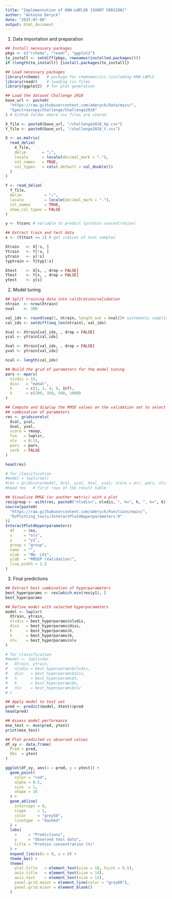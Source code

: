 ```yaml
---
title: "Implementation of KNN-LWPLSR [SHORT VERSION]"
author: "Antoine Deryck"
date: "2025-07-06"
output: html_document
---
```


1. Data importation and preparation
```r
## Install necessary packages
pkgs <- c("rchemo", "readr", "ggplot2")
to_install <- setdiff(pkgs, rownames(installed.packages()))
if (length(to_install)) {install.packages(to_install)}

## Load necessary packages
library(rchemo)   # package for chemometrics (including KNN-LWPLS
library(readr)    # loading csv files 
library(ggplot2)  # for plot generation

## Load the dataset Challenge 2018
base_url <- paste0(
  "https://raw.githubusercontent.com/aderyck/Data/main/",
  "Spectroscopy/Challenge/Challenge2018"
) # Github folder where csv files are stored

X_file <- paste0(base_url, "/challenge2018_Xp.csv")
Y_file <- paste0(base_url, "/challenge2018_Y.csv")

X <- as.matrix(
  read_delim(
    X_file,
    delim       = ";",
    locale      = locale(decimal_mark = "."),
    col_names   = TRUE,
    col_types   = cols(.default = col_double())
  )
)

Y <- read_delim(
  Y_file,
  delim          = ";",
  locale         = locale(decimal_mark = "."),
  col_names      = TRUE,
  show_col_types = FALSE
)

y <- Y$conc # variable to predict (protein concentration)

## Extract train and test data
s <- (Y$test == 1) # get indices of test samples

Xtrain   <- X[!s, ]
Ytrain   <- Y[!s, ]
ytrain   <- y[!s]
typtrain <- Y$typ[!s]

Xtest    <- X[s, , drop = FALSE]
Ytest    <- Y[s, , drop = FALSE]
ytest    <- y[s]
```

2. Model tuning
```r
## Split training data into calibration/validation
ntrain  <- nrow(Xtrain)
nval    <- 300

val_idx <- round(seq(1, ntrain, length.out = nval))# systematic sampling
cal_idx <- setdiff(seq_len(ntrain), val_idx)

Xcal <- Xtrain[cal_idx, , drop = FALSE]
ycal <- ytrain[cal_idx]

Xval <- Xtrain[val_idx, , drop = FALSE]
yval <- ytrain[val_idx]

ncal <- length(cal_idx)

## Build the grid of parameters for the model tuning
pars <- mpars(
  nlvdis = 15,
  diss   = "mahal",
  h      = c(1, 2, 4, 6, Inf),
  k      = c(200, 350, 500, 1000)
)

## Compute and display the RMSE values on the validation set to select the optimal 
## combination of parameters
res <- gridscorelv(
  Xcal, ycal,
  Xval, yval,
  score = rmsep,
  fun   = lwplsr,
  nlv   = 0:15,
  pars  = pars,
  verb  = FALSE
)

head(res)

# for classification
#model = lwplsrda()
#res = gridscore(model, Xcal, ycal, Xval, yval; score = err, pars, nlv, verbose = false)
#head res   # first rows of the result table

## Visualise RMSE (or another metric) with a plot
res$group <- with(res, paste0("nlvdis=", nlvdis, ", h=", h, ", k=", k))
source(paste0(
  "https://raw.githubusercontent.com/aderyck/Functions/main/",
  "R/Plotting_tools/InteractPlot4Hyperparameters.R"
))
InteractPlot4Hyperparameters(
  df    = res,
  x     = "nlv",
  y     = "y1",
  group = "group",
  name  = "",
  xlab  = "Nb. LVs",
  ylab  = "RMSEP (Validation)",
  line_width = 1.5
)
```

3. Final predictions
```r
## Extract best combination of hyperparameters
best_hyperparams <- res[which.min(res$y1), ]
best_hyperparams

## Define model with selected hyperparameters
model <- lwplsr(
  Xtrain, ytrain,
  nlvdis = best_hyperparams$nlvdis,
  diss   = best_hyperparams$diss,
  h      = best_hyperparams$h,
  k      = best_hyperparams$k,
  nlv    = best_hyperparams$nlv
)

# for classification
#model <- lwplsrda(
#   Xtrain, ytrain,
#   nlvdis = best_hyperparams$nlvdis,
#   diss   = best_hyperparams$diss,
#   h      = best_hyperparams$h,
#   k      = best_hyperparams$k,
#   nlv    = best_hyperparams$nlv
# )

## Apply model to test set
pred <- predict(model, Xtest)$pred
head(pred)

## Assess model performance
mse_test <- mse(pred, ytest)
print(mse_test)

## Plot predicted vs observed values
df_xy <- data.frame(
  Pred = pred,
  Obs  = ytest
)

ggplot(df_xy, aes(x = pred, y = ytest)) +
  geom_point(
    color = "red",
    alpha = 0.5,
    size  = 2,
    shape = 16
  ) +
  geom_abline(
    intercept = 0,
    slope     = 1,
    color     = "grey50",
    linetype  = "dashed"
  ) +
  labs(
    x     = "Predictions",
    y     = "Observed test data",
    title = "Protein concentration (%)"
  ) +
  expand_limits(x = 0, y = 0) +
  theme_bw() +
  theme(
    plot.title   = element_text(size = 18, hjust = 0.5),
    axis.title   = element_text(size = 14),
    axis.text    = element_text(size = 12),
    panel.grid.major = element_line(color = "grey80"),
    panel.grid.minor = element_blank()
  )
```
